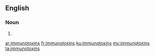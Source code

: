 ==English==

===Noun===
{{head|en|plural}}

# {{plural of|immunotoxin|lang=en}}

[[ar:immunotoxins]]
[[fr:immunotoxins]]
[[ku:immunotoxins]]
[[my:immunotoxins]]
[[ta:immunotoxins]]
